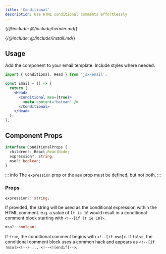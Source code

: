 ```yaml
---
title: 'Conditional'
description: Use HTML conditional comments effortlessly
---
```


{/*@include: @/include/header.md*/}

{/*@include: @/include/install.md*/}

## Usage

Add the component to your email template. Include styles where needed.

```jsx
import { Conditional, Head } from 'jsx-email';

const Email = () => {
  return (
    <Head>
      <Conditional mso={true}>
        <meta content="batman" />
      </Conditional>
    </Head>
  );
};
```

## Component Props

```ts
interface ConditionalProps {
  children?: React.ReactNode;
  expression?: string;
  mso?: boolean;
}
```

::: info
The `expression` prop or the `mso` prop must be defined, but not both.
:::

### Props

```ts
expression?: string;
```

If provided, the string will be used as the conditional expression within the HTML comment. e.g. a value of `lt ie 10` would result in a conditional comment block starting with `<!--[if lt ie 10]>`.

```ts
mso?: boolean;
```

If `true`, the conditional comment begins with `<!--[if mso]>`. If `false`, the conditional comment block uses a common hack and appears as `<!--[if !mso]><!--> ... <!--<![endif]-->`.
